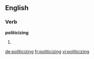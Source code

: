 ==English==

===Verb===
'''politicizing'''

# {{present participle of|politicize}}

[[de:politicizing]]
[[fr:politicizing]]
[[vi:politicizing]]